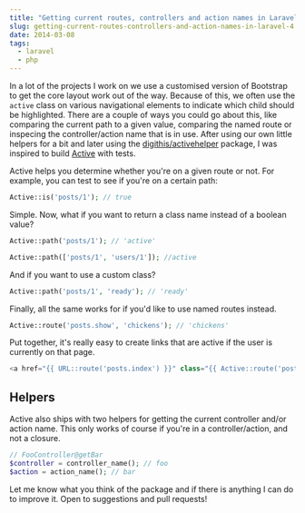 ```yaml
---
title: "Getting current routes, controllers and action names in Laravel 4"
slug: getting-current-routes-controllers-and-action-names-in-laravel-4
date: 2014-03-08
tags:
  - laravel
  - php
---
```


In a lot of the projects I work on we use a customised version of Bootstrap to get the core layout work out of the way. Because of this, we often use the `active` class on various navigational elements to indicate which child should be highlighted. There are a couple of ways you could go about this, like comparing the current path to a given value, comparing the named route or inspecing the controller/action name that is in use. After using our own little helpers for a bit and later using the [digithis/activehelper](https://github.com/digithis/activehelper) package, I was inspired to build [Active](https://github.com/dwightwatson/active) with tests.

Active helps you determine whether you're on a given route or not. For example, you can test to see if you're on a certain path:

```php
Active::is('posts/1'); // true
```

Simple. Now, what if you want to return a class name instead of a boolean value?

```php
Active::path('posts/1'); // 'active'

Active::path(['posts/1', 'users/1']); //active
```

And if you want to use a custom class?

```php
Active::path('posts/1', 'ready'); // 'ready'
```

Finally, all the same works for if you'd like to use named routes instead.

```php
Active::route('posts.show', 'chickens'); // 'chickens'
```

Put together, it's really easy to create links that are active if the user is currently on that page.

```php
<a href="{{ URL::route('posts.index') }}" class="{{ Active::route('posts.index') }}">All posts</a>
```

## Helpers

Active also ships with two helpers for getting the current controller and/or action name. This only works of course if you're in a controller/action, and not a closure.

```php
// FooController@getBar
$controller = controller_name(); // foo
$action = action_name(); // bar
```

Let me know what you think of the package and if there is anything I can do to improve it. Open to suggestions and pull requests!
